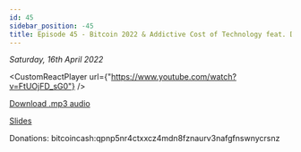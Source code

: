 ```yaml
---
id: 45
sidebar_position: -45
title: Episode 45 - Bitcoin 2022 & Addictive Cost of Technology feat. Duncan White
---
```



_Saturday, 16th April 2022_

<CustomReactPlayer
  url={"https://www.youtube.com/watch?v=FtUOjFD_sG0"} />

[Download .mp3 audio](https://drive.google.com/file/d/1WH6LWY17yvPMS7XAG32aPsRIpBWw9tiQ/view?usp=sharing)

[Slides](https://docs.google.com/presentation/d/1BlVz20cfnNMObIGz6hBnhGnBErg38bWa07rzEp3yBRA/edit?usp=sharing)

Donations: bitcoincash:qpnp5nr4ctxxcz4mdn8fznaurv3nafgfnswnycrsnz
